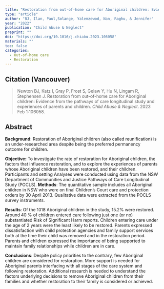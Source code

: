 ```yaml
---
title: "Restoration from out-of-home care for Aboriginal children: Evidence from the pathways of care longitudinal study and experiences of parents and children"
type: "article"
author: "BJ, Ilan, Paul,Solange, Yalemzewod, Nan, Raghu, & Jennifer"
year: "2022"
publication: "Child Abuse & Neglect"
preprint: ""
doi: "https://doi.org/10.1016/j.chiabu.2023.106058"
materials: ""
toc: false
categories:
  - Out-of-home care
  - Restoration
---
```


## Citation (Vancouver)

> Newton BJ, Katz I, Gray P, Frost S, Gelaw Y, Hu N, Lingam R, Stephensen J. Restoration from out-of-home care for Aboriginal children: Evidence from the pathways of care longitudinal study and experiences of parents and children. *Child Abuse & Neglect*. 2023 Feb 1:106058.

## Abstract

**Background**: Restoration of Aboriginal children (also called reunification) is an under-researched area despite being the preferred permanency outcome for children.

**Objective:** To investigate the rate of restoration for Aboriginal children, the factors that influence restoration, and to explore the experiences of parents whose Aboriginal children have been restored, and their children. Participants and setting Analyses were conducted using data from the NSW Department of Communities and Justice Pathways of Care Longitudinal Study (POCLS). **Methods**: The quantitative sample includes all Aboriginal children in NSW who were on final Children's Court care and protection orders by 30 April 2013. Qualitative data were extracted from the POCLS survey instruments.

**Results**: Of the 1018 Aboriginal children in the study, 15.2% were restored. Around 40 % of children entered care following just one (or no) substantiated Risk of Significant Harm reports. Children entering care under the age of 2 years were the least likely to be restored. Parents expressed dissatisfaction with child protection agencies and family support services both at the time their child was removed and in the restoration period. Parents and children expressed the importance of being supported to maintain family relationships while children are in care.

**Conclusions**: Despite policy priorities to the contrary, few Aboriginal children are considered for restoration. More support is needed for Aboriginal parents interfacing with all stages of the care system and following restoration. Additional research is needed to understand the factors underlying decisions to remove Aboriginal children from their families and whether restoration to their family is considered or achieved.

